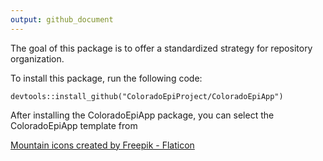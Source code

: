 ```yaml
---
output: github_document
---
```


The goal of this package is to offer a standardized strategy for repository organization. 

To install this package, run the following code: 

```
devtools::install_github("ColoradoEpiProject/ColoradoEpiApp")
```

After installing the ColoradoEpiApp package, you can select the ColoradoEpiApp 
template from 

<a href="https://www.flaticon.com/free-icons/mountain" title="mountain icons">Mountain icons created by Freepik - Flaticon</a>
